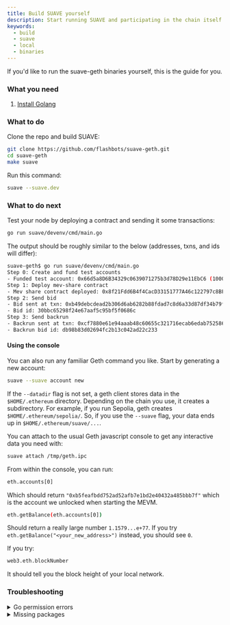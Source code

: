 ```yaml
---
title: Build SUAVE yourself
description: Start running SUAVE and participating in the chain itself
keywords:
  - build
  - suave
  - local
  - binaries
---
```


If you'd like to run the suave-geth binaries yourself, this is the guide for you.

### What you need

1. [Install Golang](https://go.dev/doc/install)

### What to do

Clone the repo and build SUAVE:
```bash
git clone https://github.com/flashbots/suave-geth.git
cd suave-geth
make suave
```

Run this command:
```bash
suave --suave.dev
```

### What to do next

Test your node by deploying a contract and sending it some transactions:

```bash
go run suave/devenv/cmd/main.go
```

The output should be roughly similar to the below (addresses, txns, and ids will differ):

```bash
suave-geth$ go run suave/devenv/cmd/main.go
Step 0: Create and fund test accounts
- Funded test account: 0x66d5a8D6B34329c0639071275b3d78D29e11EbC6 (100000000)
Step 1: Deploy mev-share contract
- Mev share contract deployed: 0x8f21Fdd6B4f4CacD33151777A46c122797c8BF17
Step 2: Send bid
- Bid sent at txn: 0xb49debcdead2b306d6ab6282b88fdad7c8d6a33d87df34b79f56d141eae7c08a
- Bid id: 30bbc65298f24e67aaf5c95bf5f0686c
Step 3: Send backrun
- Backrun sent at txn: 0xcf7880e61e94aaab48c60655c321716ecab6edab752586448b0412e93a969889
- Backrun bid id: db98b83d02694fc2b13c042ad22c233
```

#### Using the console

You can also run any familiar Geth command you like. Start by generating a new account:

```bash
suave --suave account new
```

If the `--datadir` flag is not set, a geth client stores data in the `$HOME/.ethereum` directory. Depending on the chain you use, it creates a subdirectory. For example, if you run Sepolia, geth creates `$HOME/.ethereum/sepolia/`. So, if you use the `--suave` flag, your data ends up in `$HOME/.ethereum/suave/...`.

You can attach to the usual Geth javascript console to get any interactive data you need with:

```bash
suave attach /tmp/geth.ipc
```

From within the console, you can run:

```bash
eth.accounts[0]
```

Which should return `"0xb5feafbdd752ad52afb7e1bd2e40432a485bbb7f"` which is the account we unlocked when starting the MEVM.

```bash
eth.getBalance(eth.accounts[0])
```

Should return a really large number `1.1579...e+77`. If you try `eth.getBalance("<your_new_address>")` instead, you should see `0`.

If you try:

```bash
web3.eth.blockNumber
```

It should tell you the block height of your local network.

### Troubleshooting

<details>
  <summary>Go permission errors</summary>
  <div>
    <div>
      <div>
        If you are seeing:<br/>
        <code>
        "cp: cannot create regular file '/bin/suave': Permission denied"
        </code><br/><br/>
        it is most likely because you have not set your GOPATH correctly. You can do so by running:<br/><br/>
        <code>
        export PATH=$PATH:$GOPATH/bin
        </code>
      </div>
    </div>
  </div>
</details>
<details>
  <summary>Missing packages</summary>
  <div>
    <div>
      <div>
        If you have set up a new machine to run through this, you'll also need to install Make and Go:<br/>
        <code>
        sudo apt install make golang-go
        </code>
      </div>
    </div>
  </div>
</details>